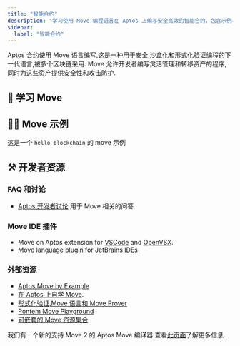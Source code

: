 ```yaml
---
title: "智能合约"
description: "学习使用 Move 编程语言在 Aptos 上编写安全高效的智能合约，包含示例、教程和开发者资源"
sidebar:
  label: "智能合约"
---
```




Aptos 合约使用 Move 语言编写,这是一种用于安全,沙盒化和形式化验证编程的下一代语言,被多个区块链采用.
Move 允许开发者编写灵活管理和转移资产的程序,同时为这些资产提供安全性和攻击防护.

## 📖 学习 Move

<CardGrid>
  <LinkCard href="/zh/build/smart-contracts/why-move" title="为什么选择 Move？" description="了解 Aptos 为什么使用 Move 语言" />

  <LinkCard href="/zh/build/smart-contracts/create-package" title="创建包" description="通过学习如何创建 Move 包开始" />

  <LinkCard href="/zh/build/smart-contracts/objects" title="对象" description="学习如何在 Aptos 上使用对象标准来创建可组合和灵活的链上原语" />
</CardGrid>

## 👨‍💻 Move 示例

<CardGrid>
  <LinkCard href="https://github.com/aptos-labs/aptos-core/tree/main/aptos-move/move-examples" title="Aptos Move 示例" description="30+ 个关于如何在 Aptos 上开发 Move 的示例" target="_blank" />

  <LinkCard href="https://github.com/aptos-labs/aptos-core/tree/main/aptos-move/move-examples/move-tutorial" title="Move 教程" description="涵盖 Move 编程的基础知识" target="_blank" />

  <LinkCard href="/zh/build/guides/first-move-module" title="你的第一个 Move 模块" description="一个  示例，展示如何发布你的第一个 move 模块" />
</CardGrid>

这是一个 `hello_blockchain` 的 move 示例

<RemoteCodeblock permalink="https://github.com/aptos-labs/aptos-core/blob/77e1d222ebc5e7294e115e0d090c001da1d0e072/aptos-move/move-examples/hello_blockchain/sources/hello_blockchain.move#L1-L59" />

## ⚒️ 开发者资源

### FAQ 和讨论

- [Aptos 开发者讨论](https://github.com/aptos-labs/aptos-developer-discussions/discussions) 用于 Move 相关的问答.

### Move IDE 插件

- Move on Aptos extension for [VSCode](https://marketplace.visualstudio.com/items?itemName=AptosLabs.move-on-aptos) and [OpenVSX](https://open-vsx.org/extension/aptoslabs/move-on-aptos).
- [Move language plugin for JetBrains IDEs](https://plugins.jetbrains.com/plugin/14721-move-language)

### 外部资源

- [Aptos Move by Example](https://move-developers-dao.gitbook.io/aptos-move-by-example)
- [在 Aptos 上自学 Move](https://github.com/econia-labs/teach-yourself-move).
- [形式化验证,Move 语言和 Move Prover](https://www.certik.com/resources/blog/2wSOZ3mC55AB6CYol6Q2rP-formal-verification-the-move-language-and-the-move-prover)
- [Pontem Move Playground](https://playground.pontem.network/)
- [可嵌套的 Move 资源集合](https://github.com/taoheorg/taohe)

我们有一个新的支持 Move 2 的 Aptos Move 编译器.查看[此页面](/zh/build/smart-contracts/compiler_v2)了解更多信息.
